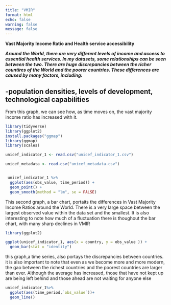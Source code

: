```yaml
---
title: "VMIR"
format: html
echo: false
warning: false
message: false
---
```


**Vast Majority Income Ratio and Health service accessibility**

***Around the World, there are very different levels of income and access to essential health services. In my datasets, some relationships can be seen between the two. There are huge discrepancies between the richer countires of the World and the poorer countries. These differences are caused by many factors, including:***

## -population densities, levels of development, technological capabilities

From this graph, we can see how, as time moves on, the vast majority income ratio has increased with it.

```r
library(tidyverse)
library(ggplot2)
install.packages("ggmap")
library(ggmap)
library(scales)

unicef_indicator_1 <- read.csv("unicef_indicator_1.csv")

unicef_metadata <- read.csv("unicef_metadata.csv")


 unicef_indicator_1 %>%
  ggplot(aes(obs_value, time_period)) +
  geom_point() +
  geom_smooth(method = "lm", se = FALSE)

```

This second graph, a bar chart, portaits the differences in Vast Majority Income Ratios around the World. There is a very large space between the largest observed value within the data set and the smallest. It is also interesting to note how much of a fluctuation there is thoughout the bar chart, with many sharp declines in VMIR

```r
library(ggplot2)

ggplot(unicef_indicator_1, aes(x = country, y = obs_value )) +
  geom_bar(stat = "identity")
```

this graph,a time series, also portays the discrepancies between countries. it is also important to note that even as we become more and more modern, the gao between the richest countries and the poorest countries are larger than ever. Although the average has increased, those that have not kept up are being left behind and those ahead are not waiting for anyone else

```r
unicef_indicator_1%>%
  ggplot(aes(time_period,`obs_value`))+
  geom_line()
```
